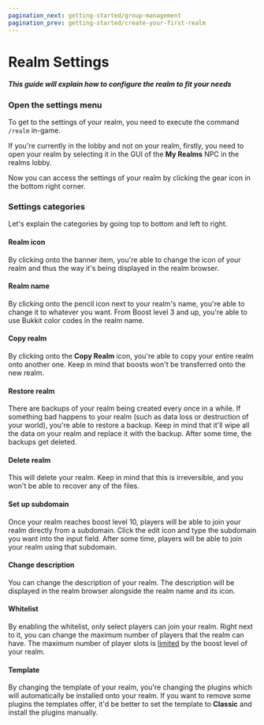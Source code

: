 ```yaml
---
pagination_next: getting-started/group-management
pagination_prev: getting-started/create-your-first-realm
---
```


# Realm Settings

##### This guide will explain how to configure the realm to fit your needs

### Open the settings menu

To get to the settings of your realm, you need to execute the command `/realm` in-game.

If you're currently in the lobby and not on your realm, firstly, you need to open your realm by selecting it in the GUI of the **My Realms** NPC in the realms lobby.

Now you can access the settings of your realm by clicking the gear icon in the bottom right corner.

### Settings categories

Let's explain the categories by going top to bottom and left to right.

#### Realm icon

By clicking onto the banner item, you're able to change the icon of your realm and thus the way it's being displayed in the realm browser.

#### Realm name

By clicking onto the pencil icon next to your realm's name, you're able to change it to whatever you want. From Boost level 3 and up, you're able to use Bukkit color codes in the realm name.

#### Copy realm

By clicking onto the **Copy Realm** icon, you're able to copy your entire realm onto another one. Keep in mind that boosts won't be transferred onto the new realm.

#### Restore realm

There are backups of your realm being created every once in a while. If something bad happens to your realm (such as data loss or destruction of your world), you're able to restore a backup. Keep in mind that it'll wipe all the data on your realm and replace it with the backup. After some time, the backups get deleted.

#### Delete realm

This will delete your realm. Keep in mind that this is irreversible, and you won't be able to recover any of the files.

#### Set up subdomain

Once your realm reaches boost level 10, players will be able to join your realm directly from a subdomain. Click the edit icon and type the subdomain you want into the input field. After some time, players will be able to join your realm using that subdomain.

#### Change description

You can change the description of your realm. The description will be displayed in the realm browser alongside the realm name and its icon.

#### Whitelist

By enabling the whitelist, only select players can join your realm. Right next to it, you can change the maximum number of players that the realm can have. The maximum number of player slots is [limited](./boosts#what-do-realm-boosts-give-to-a-realm) by the boost level of your realm.

#### Template

By changing the template of your realm, you're changing the plugins which will automatically be installed onto your realm. If you want to remove some plugins the templates offer, it'd be better to set the template to **Classic** and install the plugins manually.

